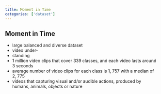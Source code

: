 ```yaml
---
title: Moment in Time
categories: ['dataset']
---
```


## Moment in Time
- large balanced and diverse dataset 
- video under- 
- standing 
- 1 million video clips that cover 339 classes, and each video lasts around 3 seconds 
- average number of video clips for each class is 1, 757 with a median of 2, 775 
- videos that capturing visual and/or audible actions, produced by humans, animals, objects or nature



